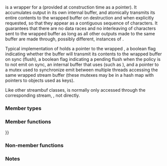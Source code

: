 {{cpp/title|basic_syncbuf}}
{{cpp/io/basic_syncbuf/navbar}}
{{ddcl|header=syncstream|since=c++20|1=
template&lt;
    class CharT,
    class Traits = std::char_traits&lt;CharT&gt;,
    class Allocator = std::allocator&lt;CharT&gt;
&gt; class basic_syncbuf : public std::basic_streambuf&lt;CharT, Traits&gt;
}}

{{tt|std::basic_syncbuf}} is a wrapper for a {{lc|std::basic_streambuf}} (provided at construction time as a pointer). It accumulates output in its own internal buffer, and atomically transmits its entire contents to the wrapped buffer on destruction and when explicitly requested, so that they appear as a contiguous sequence of characters. It guarantees that there are no data races and no interleaving of characters sent to the wrapped buffer as long as all other outputs made to the same buffer are made through, possibly different, instances of {{tt|std::basic_syncbuf}}.

Typical implementation of {{tt|std::basic_syncbuf}} holds a pointer to the wrapped {{lc|std::basic_streambuf}}, a boolean flag indicating whether the buffer will transmit its contents to the wrapped buffer on sync (flush), a boolean flag indicating a pending flush when the policy is to not emit on sync, an internal buffer that uses {{tt|Allocator}} (such as {{lc|std::string}}), and a pointer to a mutex used to synchronize emit between multiple threads accessing the same wrapped stream buffer (these mutexes may be in a hash map with pointers to {{lc|std::basic_streambuf}} objects used as keys).

Like other streambuf classes, {{tt|std::basic_syncbuf}} is normally only accessed through the corresponding stream, {{ltt|cpp/io/basic_osyncstream|std::osyncstream}}, not directly.

{{cpp/basic char typedefs|syncbuf|syncstream}}

===Member types===
{{dsc begin}}
{{dsc hitem|Member type|Definition}}
{{dsc inc|cpp/io/dsc char_type}}
{{dsc inc|cpp/io/dsc traits_type}}
{{dsc inc|cpp/io/dsc int_type}}
{{dsc inc|cpp/io/dsc pos_type}}
{{dsc inc|cpp/io/dsc off_type}}
{{dsc|{{tt|allocator_type}}|{{tt|Allocator}}}}
{{dsc|{{tt|streambuf_type}}|{{c/core|std::basic_streambuf&lt;CharT, Traits&gt;}}}}
{{dsc end}}

===Member functions===
{{dsc begin}}
{{dsc h1|Public member functions}}
{{dsc inc|cpp/io/basic_syncbuf/dsc constructor}}
{{dsc inc|cpp/io/basic_syncbuf/dsc operator{{=}}}}
{{dsc inc|cpp/io/basic_syncbuf/dsc swap}}
{{dsc inc|cpp/io/basic_syncbuf/dsc destructor}}
{{dsc inc|cpp/io/basic_syncbuf/dsc emit}}
{{dsc inc|cpp/io/basic_syncbuf/dsc get_wrapped}}
{{dsc inc|cpp/io/basic_syncbuf/dsc get_allocator}}
{{dsc inc|cpp/io/basic_syncbuf/dsc set_emit_on_sync}}

{{dsc h1|Protected member functions}}
{{dsc inc|cpp/io/basic_syncbuf/dsc sync}}
{{dsc end}}

===Non-member functions===
{{dsc begin}}
{{dsc inc|cpp/io/basic_syncbuf/dsc swap2}}
{{dsc end}}

{{cpp/io/basic_streambuf/inherit}}

===Notes===
{{feature test macro|__cpp_lib_syncbuf|std=C++20|value=201803L|Synchronized buffered ostream ([[#Top|{{tt|std::syncbuf}}]], {{lc|std::osyncstream}}) and manipulators}}


{{langlinks|de|es|fr|it|ja|pt|ru|zh}}